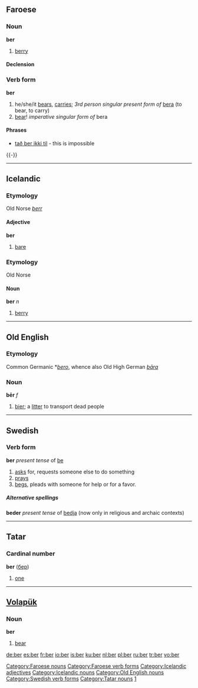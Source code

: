 {{see|beer|berr}}
==Faroese==

===Noun===
'''ber''' {{n}}

# [[berry]]

====Declension====
{{fo-decl-noun-n22|ber}}

===Verb form===
{{fo-conj-54|b|e|r|o|a|ó}}
'''ber'''
#he/she/it [[bears]], [[carries]]; ''3rd person singular present form of'' [[bera#Faroese|bera]] (to bear, to carry)
#[[bear]]! ''imperative singular form of'' bera


====Phrases====
*[[tað ber ikki til]] - this is impossible
{{-}}

[[Category:Faroese nouns]]
[[Category:Faroese verb forms]]

----

==Icelandic==

===Etymology===
Old Norse ''[[berr]]''

{{rfc-level|Adjective at L4+ not in L3 POS section}}

====Adjective====
'''ber'''

# [[bare]]

===Etymology===
Old Norse

====Noun====
'''ber''' ''n''

# [[berry]]

[[Category:Icelandic adjectives]]
[[Category:Icelandic nouns]]

----

==Old English==

===Etymology===
Common Germanic *''[[bero]]'', whence also Old High German ''[[bāra]]''

===Noun===
'''bēr''' ''f''

# [[bier]]; a [[litter]] to transport dead people

[[Category:Old English nouns]]

----

==Swedish==

===Verb form===
'''ber''' ''present tense'' of [[be]]

# [[ask]]s for, requests someone else to do something
# [[pray]]s
# [[beg]]s, pleads with someone for help or for a favor.

=====Alternative spellings=====

'''beder''' ''present tense'' of [[bedja]] (now only in religious and archaic contexts)

[[Category:Swedish verb forms]]

----

==Tatar==

===Cardinal number===
'''ber''' ([[бер]])

# {{cardinal|lang=tt}} [[one]]

[[Category:Tatar nouns]]
[[Category:tt:Cardinal numbers|1]]

----

==[[Volapük]]==

===Noun===
'''ber'''

# [[bear]]

[[de:ber]]
[[es:ber]]
[[fr:ber]]
[[io:ber]]
[[is:ber]]
[[ku:ber]]
[[nl:ber]]
[[pl:ber]]
[[ru:ber]]
[[tr:ber]]
[[vo:ber]]